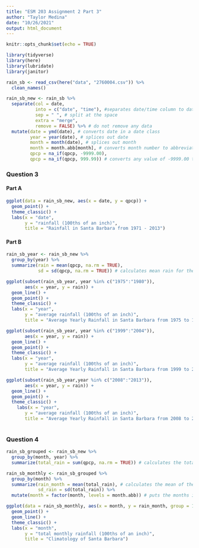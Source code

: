 ```yaml
---
title: "ESM 203 Assignment 2 Part 3"
author: "Taylor Medina"
date: "10/26/2021"
output: html_document
---
```


```r
knitr::opts_chunk$set(echo = TRUE)

library(tidyverse)
library(here)
library(lubridate)
library(janitor)

```


```r

rain_sb <- read_csv(here("data", "2760004.csv")) %>% 
  clean_names()

rain_sb_new <- rain_sb %>% 
  separate(col = date,
           into = c("date", "time"), #separates date/time column to data and time
           sep = " ", # split at the space
           extra = "merge",
           remove = FALSE) %>% # do not remove any data
  mutate(date = ymd(date), # converts date in a date class
         year = year(date), # splices out date
         month = month(date), # splices out month
         month = month.abb[month], # converts month number to abbreviated name
         qpcp = na_if(qpcp, -9999.00),
         qpcp = na_if(qpcp, 999.99)) # converts any value of -9999.00 to NaN

```
### Question 3

#### Part A
```r

ggplot(data = rain_sb_new, aes(x = date, y = qpcp)) +
  geom_point() +
  theme_classic() + 
  labs(x = "date",
       y = "rainfall (100ths of an inch)",
       title = "Rainfall in Santa Barbara from 1971 - 2013")


```


#### Part B
```r

rain_sb_year <- rain_sb_new %>% 
  group_by(year) %>% 
  summarize(rain = mean(qpcp, na.rm = TRUE),
            sd = sd(qpcp, na.rm = TRUE)) # calculates mean rain for the year

ggplot(subset(rain_sb_year, year %in% c("1975":"1980")), 
       aes(x = year, y = rain)) +
  geom_line() +
  geom_point() +
  theme_classic() +
  labs(x = "year",
       y = "average rainfall (100ths of an inch)",
       title = "Average Yearly Rainfall in Santa Barbara from 1975 to 1980")

ggplot(subset(rain_sb_year, year %in% c("1999":"2004")),
       aes(x = year, y = rain)) +
  geom_line() +
  geom_point() +
  theme_classic() +
  labs(x = "year",
       y = "average rainfall (100ths of an inch)",
       title = "Average Yearly Rainfall in Santa Barbara from 1999 to 2004")

ggplot(subset(rain_sb_year,year %in% c("2008":"2013")),
       aes(x = year, y = rain)) +
  geom_line() +
  geom_point() +
  theme_classic() +
    labs(x = "year",
       y = "average rainfall (100ths of an inch)",
       title = "Average Yearly Rainfall in Santa Barbara from 2008 to 2013")
  

```


### Question 4
```r

rain_sb_grouped <- rain_sb_new %>% 
  group_by(month, year) %>% 
  summarize(total_rain = sum(qpcp, na.rm = TRUE)) # calculates the total rain per month given a year

rain_sb_monthly <- rain_sb_grouped %>% 
  group_by(month) %>% 
  summarize(rain_month = mean(total_rain), # calculates the mean of the rain per month
            sd_rain = sd(total_rain)) %>%
  mutate(month = factor(month, levels = month.abb)) # puts the months in order 

```

```r

ggplot(data = rain_sb_monthly, aes(x = month, y = rain_month, group = 1)) + 
  geom_point() +
  geom_line() +
  theme_classic() +
  labs(x = "month",
       y = "total monthly rainfall (100ths of an inch)",
       title = "Climatology of Santa Barbara")
  
```

